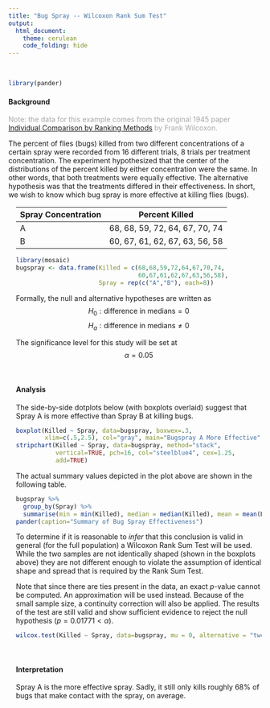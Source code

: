 ---
title: "Bug Spray -- Wilcoxon Rank Sum Test"
output: 
  html_document:
    theme: cerulean
    code_folding: hide
---

<br />

```{r, message=FALSE, warning=FALSE}
library(pander)
```

#### Background

<div style="color:#a8a8a8;">

Note: the data for this example comes from the original 1945 paper [Individual Comparison by Ranking Methods](http://sci2s.ugr.es/keel/pdf/algorithm/articulo/wilcoxon1945.pdf) by Frank Wilcoxon. 

</div>

The percent of flies (bugs) killed from two different concentrations of a certain spray were recorded from 16 different trials, 8 trials per treatment concentration. The experiment hypothesized that the center of the distributions of the percent killed by either concentration were the same. In other words, that both treatments were equally effective. The alternative hypothesis was that the treatments differed in their effectiveness. In short, we wish to know which bug spray is more effective at killing flies (bugs).

<div style="padding-left:15px;">

| Spray Concentration | Percent Killed |
|---------------------|----------------|
| A | 68, 68, 59, 72, 64, 67, 70, 74 |
| B | 60, 67, 61, 62, 67, 63, 56, 58 |

```{r, include=FALSE}
library(mosaic)
bugspray <- data.frame(Killed = c(68,68,59,72,64,67,70,74,
                                  60,67,61,62,67,63,56,58),
                       Spray = rep(c("A","B"), each=8))
```

Formally, the null and alternative hypotheses are written as
$$
  H_0: \text{difference in medians} = 0
$$
$$
  H_a: \text{difference in medians} \neq 0
$$

The significance level for this study will be set at
$$
  \alpha = 0.05
$$

<br />

#### Analysis

The side-by-side dotplots below (with boxplots overlaid) suggest that Spray A is more effective than Spray B at killing bugs. 

```{r, echo=FALSE}
boxplot(Killed ~ Spray, data=bugspray, boxwex=.3,
        xlim=c(.5,2.5), col="gray", main="Bugspray A More Effective", xlab="Brand of Bug Spray", ylab="Percent of Bug Colony Exterminated")
stripchart(Killed ~ Spray, data=bugspray, method="stack", 
           vertical=TRUE, pch=16, col="steelblue4", cex=1.25,
           add=TRUE)
```

The actual summary values depicted in the plot above are shown in the following table.

```{r}
bugspray %>%
  group_by(Spray) %>%
  summarise(min = min(Killed), median = median(Killed), mean = mean(Killed), max = max(Killed), sd = sd(Killed), `Number of Trials` = n()) %>%
pander(caption="Summary of Bug Spray Effectiveness")
```

To determine if it is reasonable to *infer* that this conclusion is valid in general (for the full population) a Wilcoxon Rank Sum Test will be used. While the two samples are not identically shaped (shown in the boxplots above) they are not different enough to violate the assumption of identical shape and spread that is required by the Rank Sum Test.

Note that since there are ties present in the data, an exact $p$-value cannot be computed. An approximation will be used instead. Because of the small sample size, a continuity correction will also be applied. The results of the test are still valid and show sufficient evidence to reject the null hypothesis $(p=0.01771 < \alpha)$.

```{r, comment=NA, echo=FALSE, warning=FALSE}
wilcox.test(Killed ~ Spray, data=bugspray, mu = 0, alternative = "two.sided", conf.level = 0.95)
```


<br />

#### Interpretation

Spray A is the more effective spray. Sadly, it still only kills roughly 68% of bugs that make contact with the spray, on average. 



